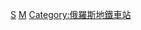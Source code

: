 {{commonscat|Category:Stations of Saint Petersburg Metro}}
[[Category:圣彼得堡地铁|S]]
[[Category:聖彼得堡鐵路車站|M]]
[[Category:俄羅斯地鐵車站|Category:俄羅斯地鐵車站]]